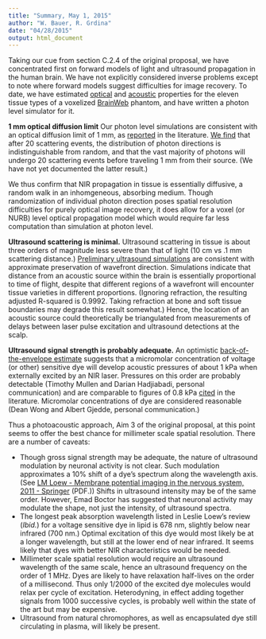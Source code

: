 ```yaml
---
title: "Summary, May 1, 2015"
author: "W. Bauer, R. Grdina"
date: "04/28/2015"
output: html_document
---
```


Taking our cue from section C.2.4 of the original proposal, we have concentrated first on forward models of light and ultrasound propagation in the human brain. We have not explicitly considered inverse problems except to note where forward models suggest difficulties for image recovery. To date, we have estimated [optical](http://wilcrofter.github.io/know_brainR/Rmds/jacques.html) and [acoustic](http://wilcrofter.github.io/know_brainR/Rmds/acoustic_properties.html) properties for the eleven tissue types of a voxelized [BrainWeb](http://brainweb.bic.mni.mcgill.ca/cgi/brainweb1?alias=subject04_crisp&download=1) phantom, and have written a photon level simulator for it.

**1 mm optical diffusion limit** Our photon level simulations are consistent with an optical diffusion limit of 1 mm, as [reported](http://www.ncbi.nlm.nih.gov/pmc/articles/PMC4102891/) in the literature. [We find](http://wilcrofter.github.io/know_brainR/Rmds/scattering_and_direction.html) that after 20 scattering events, the distribution of photon directions is indistinguishable from random, and that the vast majority of photons will undergo 20 scattering events before traveling 1 mm from their source. (We have not yet documented the latter result.) 

We thus confirm that NIR propagation in tissue is essentially diffusive, a random walk in an inhomgeneous, absorbing medium. Though randomization of individual photon direction poses spatial resolution difficulties for purely optical image recovery, it does allow for a voxel (or NURB) level optical propagation model which would require far less computation than simulation at photon level. 

**Ultrasound scattering is minimal.** Ultrasound scattering in tissue is about three orders of magnitude less severe than that of light (10 cm vs .1 mm scattering distance.) [Preliminary ultrasound simulations](http://wilcrofter.github.io/know_brainR/Rmds/tof_vs_distance.html) are consistent with approximate preservation of wavefront direction. Simulations indicate that distance from an acoustic source within the brain is essentially proportional to time of flight, despite that different regions of a wavefront will encounter tissue varieties in different proportions. (Ignoring refraction, the resulting adjusted R-squared is 0.9992. Taking refraction at bone and soft tissue boundaries may degrade this result somewhat.) Hence, the location of an acoustic source could theoretically be triangulated from measurements of delays between laser pulse excitation and ultrasound detections at the scalp.

**Ultrasound signal strength is probably adequate.** An optimistic [back-of-the-envelope estimate](http://wilcrofter.github.io/know_brainR/Rmds/energy_density.html) suggests that a micromolar concentration of voltage (or other) sensitive dye will develop acoustic pressures of about 1 kPa when externally excited by an NIR laser. Pressures on this order are probably detectable (Timothy Mullen and Darian Hadjiabadi, personal communication) and are comparable to figures of 0.8 kPa [cited](http://www.ncbi.nlm.nih.gov/pmc/articles/PMC4102891/) in the literature. Micromolar concentrations of dye are considered reasonable (Dean Wong and Albert Gjedde, personal communication.)

Thus a photoacoustic approach, Aim 3 of the original proposal, at this point seems to offer the best chance for millimeter scale spatial resolution. There are a number of caveats:

* Though gross signal strength may be adequate, the nature of ultrasound modulation by neuronal activity is not clear. Such modulation approximates a 10% shift of a dye's spectrum along the  wavelength axis. (See [LM Loew - Membrane potential imaging in the nervous system, 2011 - Springer](http://www.newbooks-services.de/MediaFiles/Texts/8/9781441965578_Excerpt_001.pdf) (PDF.)) Shifts in ultrasound intensity may be of the same order. However, Emad Boctor has suggested that neuronal activity may modulate the shape, not just the intensity, of ultrasound spectra.
* The longest peak absorption wavelength listed in Leslie Loew's review (*Ibid.*) for a voltage sensitive dye in lipid is 678 nm, slightly below near infrared (700 nm.) Optimal excitation of this dye would most likely be at a longer wavelength, but still at the lower end of near infrared. It seems likely that dyes with better NIR characteristics would be needed.
* Millimeter scale spatial resolution would require an ultrasound wavelength of the same scale, hence an ultrasound frequency on the order of 1 MHz. Dyes are likely to have relaxation half-lives on the order of a millisecond. Thus only 1/2000 of the excited dye molecules would relax per cycle of excitation. Heterodyning, in effect adding together signals from 1000 successive cycles, is probably well within the state of the art but may be expensive.
* Ultrasound from natural chromophores, as well as encapsulated dye still circulating in plasma, will likely be present.
